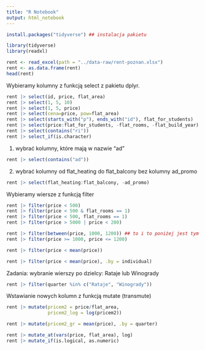 ```yaml
---
title: "R Notebook"
output: html_notebook
---
```


```r
install.packages("tidyverse") ## instalacja pakietu
```

```r
library(tidyverse)
library(readxl)
```

```r
rent <- read_excel(path = "../data-raw/rent-poznan.xlsx")
rent <- as.data.frame(rent)
head(rent)
```
Wybieramy kolumny z funkcją select z pakietu dplyr.

```r
rent |> select(id, price, flat_area)
rent |> select(1, 5, 10)
rent |> select(1, 5, price)
rent |> select(cena=price, pow=flat_area)
rent |> select(starts_with("p"), ends_with("id"), flat_for_students)
rent |> select(price:flat_for_students, -flat_rooms, -flat_build_year)
rent |> select(contains("ri")) 
rent |> select_if(is.character)
```

1. wybrać kolumny, które mają w nazwie "ad" 

```r
rent |> select(contains("ad"))
```

2. wybrać kolumny od flat_heating do flat_balcony bez kolumny ad_promo


```r
rent |> select(flat_heating:flat_balcony, -ad_promo)
```

Wybieramy wiersze z funkcją filter

```r
rent |> filter(price < 500)
rent |> filter(price < 500 & flat_rooms == 1)
rent |> filter(price < 500, flat_rooms == 1)
rent |> filter(price > 5000 | price < 200)

rent |> filter(between(price, 1000, 1200)) ## to i to poniżej jest tym samym
rent |> filter(price >= 1000, price <= 1200)

rent |> filter(price < mean(price))

rent |> filter(price < mean(price), .by = individual)
```

Zadania: wybranie wierszy po dzielcy: Rataje lub Winogrady

```r
rent |> filter(quarter %in% c("Rataje", "Winogrady"))
```

Wstawianie nowych kolumn z funkcją mutate (transmute)

```r
rent |> mutate(pricem2 = price/flat_area,
               pricem2_log = log(pricem2))

rent |> mutate(pricem2_gr = mean(price), .by = quarter)

rent |> mutate_at(vars(price, flat_area), log)
rent |> mutate_if(is.logical, as.numeric)
```


